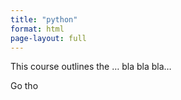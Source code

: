 ```yaml
---
title: "python"
format: html
page-layout: full
---
```


This course outlines the ... bla bla bla...

Go tho
